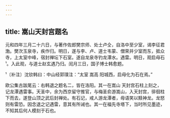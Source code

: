 ```yaml
---
---
---
```

title: 嵩山天封宫题名
---







元和四年三月二十六日，与著作佐郎樊宗师、处士卢仝，自洛中至少室，谒李征君 渤。樊次玉泉寺，疾作归。明日，遂与李、卢、道士韦蒙、僧荣并少室而东，抵众寺，上太室中峰，宿封禅坛下石室。遂自龙泉寺钓龙潭水。遇雷。明日，观启母石¹。入此观，与道士赵玄遇乃归。闰月三日，国子博士韩愈题。

¹〔补注〕沈钦韩曰：中山经郭璞注：“太室 嵩高 阳城西，启母化为石在焉。”

欧公集古跋尾云：右韩退之题名二，皆在洛阳。其一在嵩山 天封宫石柱上刻之，记龙潭遇雷事。天圣中，余为西京留守推官，与梅圣俞游嵩山，入天封宫，徘徊柱下而去，遂登山顶之武后封禅处。有石记，戒人游龙潭者，毋语笑以黩神龙。龙怒则有雷恐。因念退之记遇雷，意其有所诫也。其一在福先寺塔下，当时所见墨迹，不知其后何人模刻于石也。